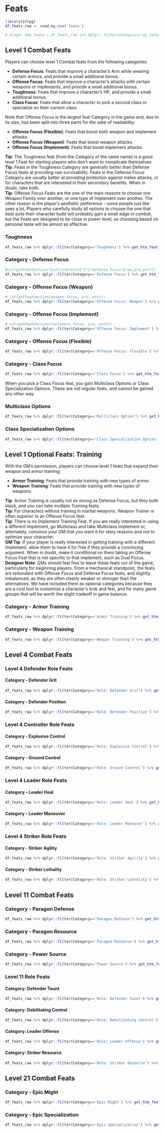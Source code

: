 # Feats

```r
library(sfrpg)
df_feats_raw <- read_my_csv('feats')

# Usage: htm_feats = df_feats_raw %>% dplyr::filter(Category=='my_Category') %>% get_htm_feat()
```
## Level 1 Combat Feats

Players can choose level 1 Combat feats from the following categories:

- **Defense Focus**: Feats that improve a character's Arm while wearing certain armors, and provide a small additional bonus.
- **Offense Focus**: Feats that improve a character's attacks with certain weapons or implements, and provide a small additional bonus.
- **Toughness**: Feats that improve a character's HP, and provide a small additional bonus.
- **Class Focus**: Feats that allow a character to pick a second class or specialize on their current class.

Note that Offense Focus is the largest feat Category in the game and, due to its size, has been split into three parts for the sake of readability: 

- **Offense Focus (Flexible)**: Feats that boost both weapon and implement attacks.
- **Offense Focus (Weapon)**: Feats that boost weapon attacks.
- **Offense Focus (Implement)**: Feats that boost implement attacks.


<div class="tip">**Tip**: The Toughness feat (from the Category of the same name) is a good level 1 Feat for starting players who don't want to complicate themselves.</div>

<div class="tip">**Tip**: Feats in the Toughness Category are generally better than Defense Focus feats at providing raw survivability. Feats in the Defense Focus Category are usually better at providing protection against melee attacks, or for characters that are interested in their secondary benefits. When in doubt, take both.</div>

<div class="tip">**Tip**: Offense Focus Feats are the one of the main reasons to choose one Weapon Family over another, or one type of Implement over another. The other reason is the player's aesthetic preference - some people just like axes a lot. Players who carefully study all options to choose the one that best suits their character build will probably gain a small edge in combat, but the Feats are designed to be close in power level, so choosing based on personal taste will be almost as effective.</div>

### Toughness
```r
df_feats_raw %>% dplyr::filter(Category=='Toughness') %>% get_htm_feat() %>% cat()
```

### Category - Defense Focus{.newPage}
```r
#cat(getFeatSection(featlist$feats$"1"$"Defense Focus"$raw,pre,post))
df_feats_raw %>% dplyr::filter(Category=='Defense Focus') %>% get_htm_feat() %>% cat()
```

### Category - Offense Focus (Weapon){.newPage}
```r
# cat(getFeatSection(weapon.focus, pre, post))
df_feats_raw %>% dplyr::filter(Category=='Offense Focus: Weapon') %>% get_htm_feat() %>% cat()
```
### Category - Offense Focus (Implement){.newPage}
```r
# cat(getFeatSection(implement.focus, pre, post))
df_feats_raw %>% dplyr::filter(Category=='Offense Focus: Implement') %>% get_htm_feat() %>% cat()

```

### Category - Offense Focus (Flexible){.newPage}
```r
df_feats_raw %>% dplyr::filter(Category=='Offense Focus: Flexible') %>% get_htm_feat() %>% cat()
```

### Category - Class Focus{.newPage}
```r
df_feats_raw %>% dplyr::filter(Category=='Class Focus') %>% get_htm_feat() %>% cat()
```

When you pick a Class Focus feat, you gain Multiclass Options or Class Specialization Options. These are not regular feats, and cannot be gained any other way.

### Multiclass Options{.newPage}
```r
df_feats_raw %>% dplyr::filter(Category=='Multiclass Option') %>% get_htm_feat() %>% cat()
```

### Class Specialization Options{.newPage}
```r
df_feats_raw %>% dplyr::filter(Category=='Class Specialization Option') %>% get_htm_feat() %>% cat()
```


## Level 1 Optional Feats: Training {.newPage}

With the GM's permission, players can choose level 1 feats that expand their weapon and armor training:

- **Armor Training**: Feats that provide training with new types of armor.
- **Weapon Training**: Feats that provide training with new types of weapons.


<div class="tip">**Tip**: Armor Training is usually not as strong as Defense Focus, but they both stack, and you can take multiple Training feats.</div>

<div class="tip">**Tip**: For characters without training in martial weapons, Weapon Trainer is often superior to an Offense Focus feat.</div>

<div class="tip">**Tip**: There is no Implement Training Feat. If you are really interested in using a different Implement, go Multiclass and take Multiclass Implement or, alternately, convince your GM that you want it for story reasons and not to optimize your character.</div>

<div class="tip">**GM Tip**: If your player is really interested in getting training with a different Implement, allow them to have it for free if they provide a convincing argument. When in doubt, make it conditional on them taking an Offense Focus Feat that is not specific to that implement, such as Dual Focus.</div>

<div class="design">**Designer Note**: GMs should feel free to leave these feats out of the game, particularly for beginning players. From a mechanical standpoint, the feats are redundant with Offense Focus and Defense Focus feats, and slightly imbalanced, as they are often clearly weaker or stronger than the alternatives. We have included them as optional categories because they are a cool tool to customize a character's look and feel, and for many game groups that will be worth the slight tradeoff in game balance.</div>


### Category - Armor Training
```r
df_feats_raw %>% dplyr::filter(Category=='Armor Training') %>% get_htm_feat() %>% cat()
```

### Category - Weapon Training
```r
df_feats_raw %>% dplyr::filter(Category=='Weapon Training') %>% get_htm_feat() %>% cat()
```

## Level 4 Combat Feats{.newPage}

### Level 4 Defender Role Feats
#### Category - Defender Grit
```r
df_feats_raw %>% dplyr::filter(Category=='Role: Defender Grit') %>% get_htm_feat() %>% cat()
```

#### Category - Defender Position
```r
df_feats_raw %>% dplyr::filter(Category=='Role: Defender Position') %>% get_htm_feat() %>% cat()
```
### Level 4 Controller Role Feats{.newPage}
#### Category - Explosive Control
```r
df_feats_raw %>% dplyr::filter(Category=='Role: Explosive Control') %>% get_htm_feat() %>% cat()
```

#### Category - Ground Control
```r
df_feats_raw %>% dplyr::filter(Category=='Role: Ground Control') %>% get_htm_feat() %>% cat()
```

### Level 4 Leader Role Feats{.newPage}
#### Category - Leader Heal
```r
df_feats_raw %>% dplyr::filter(Category=='Role: Leader Heal') %>% get_htm_feat() %>% cat()
```

#### Category - Leader Maneuver
```r
df_feats_raw %>% dplyr::filter(Category=='Role: Leader Maneuver') %>% get_htm_feat() %>% cat()
```

### Level 4 Striker Role Feats{.newPage}
#### Category - Striker Agility
```r
df_feats_raw %>% dplyr::filter(Category=='Role: Striker Agility') %>% get_htm_feat() %>% cat()
```

#### Category - Striker Lethality
```r
df_feats_raw %>% dplyr::filter(Category=='Role: Striker Lethality') %>% get_htm_feat() %>% cat()
```

## Level 11 Combat Feats{.newPage}
### Category - Paragon Defense
```r
df_feats_raw %>% dplyr::filter(Category=='Paragon Defense') %>% get_htm_feat() %>% cat()
```

### Category - Paragon Resource
```r
df_feats_raw %>% dplyr::filter(Category=='Paragon Resource') %>% get_htm_feat() %>% cat()
```

### Category - Power Source
```r
df_feats_raw %>% dplyr::filter(Category=='Power Source') %>% get_htm_feat() %>% cat()
```

### Level 11 Role Feats{.newPage}
#### Category: Defender Taunt
```r
df_feats_raw %>% dplyr::filter(Category=='Role: Defender Taunt') %>% get_htm_feat() %>% cat()
```
#### Category: Debilitating Control
```r
df_feats_raw %>% dplyr::filter(Category=='Role: Debilitating Control') %>% get_htm_feat() %>% cat()
```
#### Category: Leader Offense{.newPage}
```r
df_feats_raw %>% dplyr::filter(Category=='Role: Leader Offense') %>% get_htm_feat() %>% cat()
```
#### Category: Striker Resource
```r
df_feats_raw %>% dplyr::filter(Category=='Role: Striker Resource') %>% get_htm_feat() %>% cat()
```

## Level 21 Combat Feats{.newPage}

### Category - Epic Might
```r
df_feats_raw %>% dplyr::filter(Category=='Epic Might') %>% get_htm_feat() %>% cat()
```

### Category - Epic Specialization
```r
df_feats_raw %>% dplyr::filter(Category=='Epic Specialization') %>% get_htm_feat() %>% cat()
```






